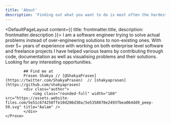 ```yaml
---
title: 'About'
description: 'Finding out what you want to do is most often the hardest part.'
---
```


<DefaultPageLayout content={{ title: frontmatter.title, description: frontmatter.description }}>
    <Prose>
           I am a software engineer trying to solve actual problems instead of over-engineering solutions to non-existing ones. 
           With over 5+ years of experience with working on both enterprise level software and freelance projects I have helped various teams by contributing through code, documentation as well as visualising problems and their solutions. 
           Looking for any interesting opportunities.

            ## Find me at
            Prasen Shakya // [@ShakyaPrasen](https://twitter.com/ShakyaPrasen)  // [shakyaprasen](https://github.com/shakyaprasen)
            <div class="author">
                <img class="rounded-full" width="160" src="https://assets.website-files.com/5e51c674258ffe10d286d30a/5e5358878e2493fbea064dd9_peep-59.svg" title="Aalam" />
            </div>
    </Prose>
</DefaultPageLayout>
